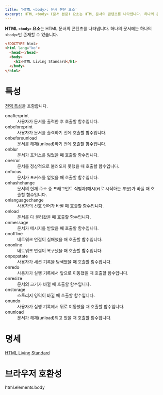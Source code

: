 ```yaml
---
title: 'HTML <body>: 문서 본문 요소'
excerpt: HTML <body> (문서 본문) 요소는 HTML 문서의 콘텐츠를 나타냅니다. 하나의 문서에는 하나의 <body>만 존재할 수 있습니다.
---
```


**HTML `<body>` 요소**는 HTML 문서의 콘텐츠를 나타냅니다. 하나의 문서에는 하나의 `<body>`만 존재할 수 있습니다.

```html
<!DOCTYPE html>
<html lang="ko">
  <head></head>
  <body>
    <h1>HTML Living Standard</h1>
  </body>
</html>
```

# 특성

[전역 특성](/docs/Web/HTML/Global_attributes)을 포함합니다.

<dl>
  <Term>onafterprint</Term>
  <dd>사용자가 문서를 출력한 후 호출할 함수입니다.</dd>
  <Term>onbeforeprint</Term>
  <dd>사용자가 문서를 출력하기 전에 호출할 함수입니다.</dd>
  <Term>onbeforeunload</Term>
  <dd>문서를 해제(unload)하기 전에 호출할 함수입니다.</dd>
  <Term>onblur</Term>
  <dd>문서가 포커스를 잃었을 때 호출할 함수입니다.</dd>
  <Term>onerror</Term>
  <dd>문서를 정상적으로 불러오지 못했을 때 호출할 함수입니다.</dd>
  <Term>onfocus</Term>
  <dd>문서가 포커스를 얻었을 때 호출할 함수입니다.</dd>
  <Term>onhashchange</Term>
  <dd>
    문서의 현재 주소 중 프래그먼트 식별자(해시(<code>#</code>)로 시작하는 부분)가 바뀔 때 호출할 함수입니다.
  </dd>
  <Term experimental={true}>onlanguagechange</Term>
  <dd>사용자의 선호 언어가 바뀔 때 호출할 함수입니다.</dd>
  <Term>onload</Term>
  <dd>문서를 다 불러왔을 때 호출할 함수입니다.</dd>
  <Term>onmessage</Term>
  <dd>문서가 메시지를 받았을 때 호출할 함수입니다.</dd>
  <Term>onoffline</Term>
  <dd>네트워크 연결이 실패했을 때 호출할 함수입니다.</dd>
  <Term>ononline</Term>
  <dd>네트워크 연결이 복구됐을 때 호출할 함수입니다.</dd>
  <Term>onpopstate</Term>
  <dd>사용자가 세션 기록을 탐색했을 때 호출할 함수입니다.</dd>
  <Term>onredo</Term>
  <dd>사용자가 실행 기록에서 앞으로 이동했을 때 호출할 함수입니다.</dd>
  <Term>onresize</Term>
  <dd>문서의 크기가 바뀔 때 호출할 함수입니다.</dd>
  <Term>onstorage</Term>
  <dd>스토리지 영역이 바뀔 때 호출할 함수입니다.</dd>
  <Term>onundo</Term>
  <dd>사용자가 실행 기록에서 뒤로 이동했을 때 호출할 함수입니다.</dd>
  <Term>onunload</Term>
  <dd>문서가 해제(unload)되고 있을 때 호출할 함수입니다.</dd>
</dl>

# 명세

[HTML Living Standard](https://html.spec.whatwg.org/multipage/semantics.html#the-body-element)

# 브라우저 호환성

<BrowserCompat>html.elements.body</BrowserCompat>
